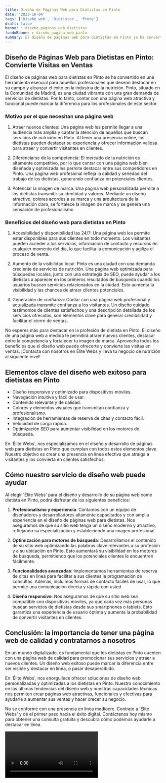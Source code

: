 ```yaml
---
title: Diseño de Páginas Web para Dietistas en Pinto
date: '2023-10-04'
tags: ['Diseño web', 'Dietistas', 'Pinto']
draft: false
banner : diseño_paginas_web_dietistas
fondoBanner : diseño_pagina_web_pinto
summary: El diseño de páginas web para dietistas en Pinto se ha convertido en una herramienta esencial para aquellos profesionales que desean destacar en su campo y alcanzar el éxito en la industria de la nutrición. Pinto, situado en la Comunidad de Madrid, es una ciudad vibrante con una gran demanda de servicios de dietistas. Por lo tanto, contar con una página web atractiva y funcional puede marcar la diferencia para los profesionales de este sector.
---
```


## Diseño de Páginas Web para Dietistas en Pinto: Convierte Visitas en Ventas

El diseño de páginas web para dietistas en Pinto se ha convertido en una herramienta esencial para aquellos profesionales que desean destacar en su campo y alcanzar el éxito en la industria de la nutrición. Pinto, situado en la Comunidad de Madrid, es una ciudad vibrante con una gran demanda de servicios de dietistas. Por lo tanto, contar con una página web atractiva y funcional puede marcar la diferencia para los profesionales de este sector.

### Motivo por el que necesitan una página web

1. Atraer nuevos clientes: Una página web les permite llegar a una audiencia más amplia y captar la atención de aquellos que buscan servicios de nutrición en Pinto. Al tener una presencia online, los dietistas pueden destacar su experiencia y ofrecer información valiosa para atraer y convertir visitantes en clientes.

2. Diferenciarse de la competencia: El mercado de la nutrición es altamente competitivo, por lo que contar con una página web bien diseñada y optimizada les permite destacar entre sus competidores en Pinto. Una página web profesional refleja la calidad y seriedad del trabajo de los dietistas, generando confianza en potenciales clientes.

3. Potenciar la imagen de marca: Una página web personalizada permite a los dietistas transmitir su identidad y valores. Mediante un diseño atractivo, colores acordes a su marca y una arquitectura de la información clara, se fortalece la imagen de marca y se genera una sensación de profesionalismo.

### Beneficios del diseño web para dietistas en Pinto

1. Accesibilidad y disponibilidad las 24/7: Una página web les permite estar disponibles para sus clientes en todo momento. Los visitantes pueden acceder a los servicios, información de contacto y recursos en cualquier momento del día, lo que facilita la comunicación y agiliza el proceso de venta.

2. Aumento de la visibilidad local: Pinto es una ciudad con una demanda creciente de servicios de nutrición. Una página web optimizada para búsquedas locales, junto con una estrategia de SEO, puede ayudar a los dietistas a aparecer en los primeros resultados de búsqueda cuando los usuarios buscan servicios relacionados en la ciudad. Esto aumenta la visibilidad y las chances de atraer clientes potenciales.

3. Generación de confianza: Contar con una página web profesional y actualizada transmite confianza a los visitantes. Un diseño cuidado, testimonios de clientes satisfechos y una descripción detallada de los servicios ofrecidos, son elementos clave para generar credibilidad y facilitar el cierre de ventas.

No esperes más para destacar en la profesión de dietista en Pinto. El diseño de una página web a medida te permitirá atraer nuevos clientes, destacar entre la competencia y fortalecer tu imagen de marca. Aprovecha todos los beneficios que el diseño web puede ofrecerte y convierte las visitas en ventas. ¡Contacta con nosotros en Élite Webs y lleva tu negocio de nutrición al siguiente nivel!

<GifSeo />

<Cta />

## Elementos clave del diseño web exitoso para dietistas en Pinto

- Diseño responsive y optimizado para dispositivos móviles.
- Navegación intuitiva y fácil de usar.
- Contenido relevante y de calidad.
- Colores y elementos visuales que transmitan confianza y profesionalismo.
- Integración de herramientas de reserva de citas y contacto fácil.
- Velocidad de carga rápida.
- Optimización SEO para aumentar visibilidad en los motores de búsqueda.

En 'Élite Webs', nos especializamos en el diseño y desarrollo de páginas web para dietistas en Pinto que cumplan con todos estos elementos clave. Nuestro objetivo es crear una presencia en línea efectiva que atraiga a visitantes y los convierta en clientes satisfechos.

## Cómo nuestro servicio de diseño web puede ayudar

Al elegir 'Élite Webs' para el diseño y desarrollo de su página web como dietista en Pinto, podrá disfrutar de los siguientes beneficios:

1. **Profesionalismo y experiencia**: Contamos con un equipo de diseñadores y desarrolladores altamente capacitados y con amplia experiencia en el diseño de páginas web para dietistas. Nos aseguramos de que su sitio web tenga un diseño moderno y atractivo, reflejando su especialización y estableciendo una imagen profesional.

2. **Optimización para motores de búsqueda**: Desarrollamos el contenido de su sitio web optimizando las palabras clave relevantes a su profesión y a su ubicación en Pinto. Esto aumentará su visibilidad en los motores de búsqueda, permitiendo que los potenciales clientes le encuentren fácilmente.

3. **Funcionalidades avanzadas**: Implementamos herramientas de reserva de citas en línea para facilitar a sus clientes la programación de consultas. Además, incluimos formas de contacto fáciles de usar, lo que permite una comunicación directa y rápida con usted.

4. **Diseño responsive**: Nos aseguramos de que su sitio web sea compatible con dispositivos móviles, ya que cada vez más personas buscan servicios de dietistas desde sus smartphones o tablets. Esto garantiza una experiencia de usuario óptima y aumenta la probabilidad de convertir visitantes en clientes.

## Conclusión: la importancia de tener una página web de calidad y contratarnos a nosotros

En un mundo digitalizado, es fundamental que los dietistas en Pinto cuenten con una página web de calidad para promocionar sus servicios y atraer a nuevos clientes. Un diseño web exitoso puede marcar la diferencia entre ser visible y destacar en línea, o pasar desapercibido.

En 'Élite Webs', nos enorgullece ofrecer soluciones de diseño web personalizadas y optimizadas a los dietistas en Pinto. Nuestro conocimiento en las últimas tendencias del diseño web y nuestras capacidades técnicas nos permiten crear páginas web atractivas, funcionales y efectivas para ayudarle a aumentar sus ventas y hacer crecer su negocio.

No se conforme con una presencia en línea mediocre. Contrate a 'Élite Webs' y dé el primer paso hacia el éxito digital. Contáctenos hoy mismo para obtener una consulta gratuita y descubra cómo podemos ayudarle a destacar en línea.

<Video />

<CtaBot job='Dietistas' city='Pinto'/>

<Gmaps query='Pinto+españa+maps' />